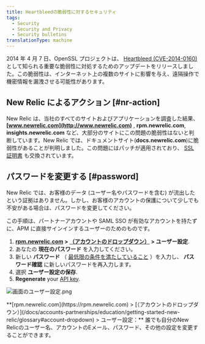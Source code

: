 ```yaml
---
title: Heartbleedの脆弱性に対するセキュリティ
tags:
  - Security
  - Security and Privacy
  - Security bulletins
translationType: machine
---
```


2014 年 4 月 7 日、OpenSSL プロジェクトは、 [Heartbleed (CVE-2014-0160)](http://heartbleed.com) として知られる重要な脆弱性に対処するためのアップデートをリリースしました。この脆弱性は、インターネット上の複数のサイトに影響を与え、遠隔操作で機密情報を漏洩させる可能性があります。

## New Relic によるアクション [#nr-action]

New Relic は、当社のすべてのサイトおよびアプリケーションを調査した結果、 **[www.newrelic.com](http://www.newrelic.com)** , **rpm.newrelic.com**, **insights.newrelic.com** など、大部分のサイトにこの問題の脆弱性はないと判断しています。New Relic では、ドキュメントサイト(**docs.newrelic.com**)に脆弱性があることが判明しました。この問題にはパッチが適用されており、 [SSL 証明書](/docs/accounts-partnerships/education/getting-started-new-relic/glossary#ssl-certificate) も交換されています。

## パスワードを変更する [#password]

New Relic では、お客様のデータ (ユーザー名やパスワードを含む) が流出したという証拠はありません。しかし、お客様のアカウントの保護について少しでも不安がある場合は、パスワードを変更してください。

この手順は、パートナーアカウントや SAML SSO が有効なアカウントを持たずに、APM に直接サインインするユーザーのためのものです。

1. **[rpm.newrelic.com](https://rpm.newrelic.com) > [（アカウントのドロップダウン）](/docs/accounts-partnerships/education/getting-started-new-relic/glossary#account-dropdown) > ユーザー設定**.
2. あなたの **現在のパスワード** を入力してください。
3. 新しい **パスワード** （ [最低限の条件を満たしていること](/docs/subscriptions/account-user-settings#requirements) ）を入力し、 **パスワード確認** に新しいパスワードを再入力します。
4. 選択 **ユーザー設定の保存**.
5. **Regenerate** your [API key](/docs/apis/rest-api-v2/requirements/api-keys#creating).

![画面のユーザー設定.png](src/images/screen-user-preferences_0.png '画面のユーザー設定.png')

<figcaption>
  **[rpm.newrelic.com](https://rpm.newrelic.com) >
  [（アカウントのドロップダウン）](/docs/accounts-partnerships/education/getting-started-new-relic/glossary#account-dropdown)
  > ユーザー設定：** 誰でも自分のNew
  Relicのユーザー名、アカウントのEメール、パスワード、その他の設定を変更することができます。
</figcaption>
